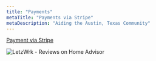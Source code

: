 ---
title: "Payments"
metaTitle: "Payments via Stripe"
metaDescription: "Aiding the Austin, Texas Community"
---

[Payment via Stripe](https://buy.stripe.com/28ocPQdvj5Ki3PG144)

<img alt="LetzWrk - Reviews on Home Advisor" style="display:block;" src="http://www.homeadvisor.com/images/sp-badges/soap-solid-border.png?sp=118281790&key=72ed2e20dfc89bc3fe6d0ccdb4d1f376" />

<!--

<a href="http://www.homeadvisor.com/rated.HandymanMan.118281790.html" style="display: block; margin: 0 auto;"><img alt="LetzWrk - Reviews on Home Advisor" style="display:block;" src="http://www.homeadvisor.com/images/sp-badges/soap-solid-border.png?sp=118281790&key=72ed2e20dfc89bc3fe6d0ccdb4d1f376" /></a>

# Heading H1
Heading 1 text changed. intro.md

## Heading H2
Heading 2 text

### Heading H3
Heading 3 text

#### Heading H4
Heading 4 text

##### Heading H5
Heading 5 text 

###### Heading H6
Heading 6 text 

## Lists
- Item 1
- Item 2
- Item 3
- Item 4
- Item 5 changed

## Links

* Relative: [Codeblock](/codeblock)
* Absolute: [Demo](https://learn.hasura.io/graphql/react)

-->